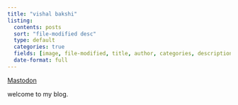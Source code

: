 ```yaml
---
title: "vishal bakshi"
listing:
  contents: posts
  sort: "file-modified desc"
  type: default
  categories: true
  fields: [image, file-modified, title, author, categories, description]
  date-format: full
---
```


<a rel="me" href="https://mastodon.social/@vishalbakshi">Mastodon</a>

welcome to my blog.

